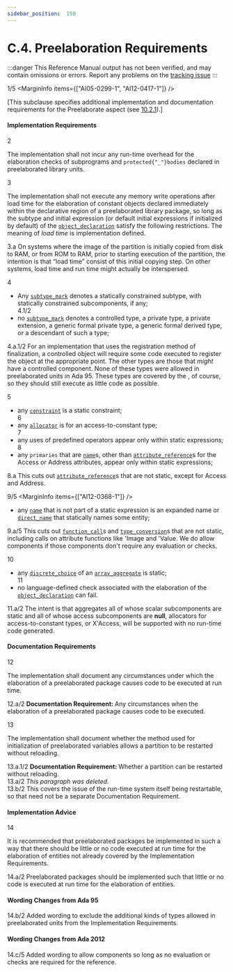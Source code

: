 ```yaml
---
sidebar_position:  150
---
```


# C.4. Preelaboration Requirements

:::danger
This Reference Manual output has not been verified,
and may contain omissions or errors.
Report any problems on the [tracking issue](https://github.com/ada-lang-io/ada-lang-io/issues/20)
:::


<MarginText>1/5</MarginText>
<MarginInfo items={["AI05-0299-1", "AI12-0417-1"]} />
<p>[This subclause specifies additional implementation and documentation requirements for the Preelaborate aspect (see <a href="/docs/arm/AA-10/AA-10.2#Subclause_10.2.1">10.2.1</a>).] <br /></p>


#### Implementation Requirements

<MarginText>2</MarginText>
<p>The implementation shall not incur any run-time overhead for the elaboration checks of subprograms and <code>protected{"_"}bodies</code> declared in preelaborated library units. <br /></p>

<MarginText>3</MarginText>
<p>The implementation shall not execute any memory write operations after load time for the elaboration of constant objects declared immediately within the declarative region of a preelaborated library package, so long as the subtype and initial expression (or default initial expressions if initialized by default) of the <code><a href="/docs/arm/AA-3/AA-3.3#S0032">object_declaration</a></code> satisfy the following restrictions. The meaning of <i>load time</i> is implementation defined. <br /></p>

<AnnotatedOnly>
<MarginText>3.a</MarginText>
<Admonition type="aarm" aarm="discussion">
<b></b>On systems where the image of the partition is initially copied from disk to RAM, or from ROM to RAM, prior to starting execution of the partition, the intention is that &ldquo;load time&rdquo; consist of this initial copying step. On other systems, load time and run time might actually be interspersed. <br />
</Admonition>
</AnnotatedOnly>

<MarginText>4</MarginText>
<ul>
<li>Any <code><a href="/docs/arm/AA-3/AA-3.2#S0028">subtype_mark</a></code> denotes a statically constrained subtype, with statically constrained subcomponents, if any;<br /></li>
<MarginText>4.1/2</MarginText>
<MarginInfo items={["AI95-00161-01"]} />
<li>no <code><a href="/docs/arm/AA-3/AA-3.2#S0028">subtype_mark</a></code> denotes a controlled type, a private type, a private extension, a generic formal private type, a generic formal derived type, or a descendant of such a type;<br /></li>
</ul>
<AnnotatedOnly>
<MarginText>4.a.1/2</MarginText>
<Admonition type="aarm" aarm="implementation-advice">
<b></b>For an implementation that uses the registration method of finalization, a controlled object will require some code executed to register the object at the appropriate point. The other types are those that <i>might</i> have a controlled component. None of these types were allowed in preelaborated units in Ada 95. These types are covered by the , of course, so they should still execute as little code as possible. <br />
</Admonition>
</AnnotatedOnly>

<MarginText>5</MarginText>
<ul>
<li>any <code><a href="/docs/arm/AA-3/AA-3.2#S0029">constraint</a></code> is a static constraint;<br /></li>
<MarginText>6</MarginText>
<li>any <code><a href="/docs/arm/AA-4/AA-4.8#S0164">allocator</a></code> is for an access-to-constant type;<br /></li>
<MarginText>7</MarginText>
<li>any uses of predefined operators appear only within static expressions;<br /></li>
<MarginText>8</MarginText>
<li>any <code>primaries</code> that are <code><a href="/docs/arm/AA-4/AA-4.1#S0091">name</a></code>s, other than <code><a href="/docs/arm/AA-4/AA-4.1#S0100">attribute_reference</a></code>s for the Access or Address attributes, appear only within static expressions; <br /></li>
</ul>
<AnnotatedOnly>
<MarginText>8.a</MarginText>
<Admonition type="aarm" aarm="ramification">
<b></b>This cuts out <code><a href="/docs/arm/AA-4/AA-4.1#S0100">attribute_reference</a></code>s that are not static, except for Access and Address. <br />
</Admonition>
</AnnotatedOnly>

<MarginText>9/5</MarginText>
<MarginInfo items={["AI12-0368-1"]} />
<ul>
<li>any <code><a href="/docs/arm/AA-4/AA-4.1#S0091">name</a></code> that is not part of a static expression is an expanded name or <code><a href="/docs/arm/AA-4/AA-4.1#S0092">direct_name</a></code> that statically names some entity; <br /></li>
</ul>
<AnnotatedOnly>
<MarginText>9.a/5</MarginText>
<MarginInfo items={["AI12-0368-1"]} />
<Admonition type="aarm" aarm="ramification">
<b></b>This cuts out <code><a href="/docs/arm/AA-6/AA-6.4#S0218">function_call</a></code>s and <code><a href="/docs/arm/AA-4/AA-4.6#S0162">type_conversion</a></code>s that are not static, including calls on attribute functions like 'Image and 'Value. We do allow components if those components don't require any evaluation or checks. <br />
</Admonition>
</AnnotatedOnly>

<MarginText>10</MarginText>
<ul>
<li>any <code><a href="/docs/arm/AA-3/AA-3.8#S0074">discrete_choice</a></code> of an <code><a href="/docs/arm/AA-4/AA-4.3#S0113">array_aggregate</a></code> is static;<br /></li>
<MarginText>11</MarginText>
<li>no language-defined check associated with the elaboration of the <code><a href="/docs/arm/AA-3/AA-3.3#S0032">object_declaration</a></code> can fail. <br /></li>
</ul>
<AnnotatedOnly>
<MarginText>11.a/2</MarginText>
<MarginInfo items={["AI95-00114-01"]} />
<Admonition type="aarm" aarm="reason">
<b></b>The intent is that aggregates all of whose scalar subcomponents are static and all of whose access subcomponents are <b>null</b>, allocators for access-to-constant types, or X'Access, will be supported with no run-time code generated. <br />
</Admonition>
</AnnotatedOnly>


#### Documentation Requirements

<MarginText>12</MarginText>
<p>The implementation shall document any circumstances under which the elaboration of a preelaborated package causes code to be executed at run time. <br /></p>

<AnnotatedOnly>
<MarginText>12.a/2</MarginText>
<Admonition type="aarm" aarm="note">
<b>Documentation Requirement: </b>Any circumstances when the elaboration of a preelaborated package causes code to be executed.<br />
</Admonition>
</AnnotatedOnly>

<MarginText>13</MarginText>
<p>The implementation shall document whether the method used for initialization of preelaborated variables allows a partition to be restarted without reloading. <br /></p>

<AnnotatedOnly>
<MarginText>13.a.1/2</MarginText>
<Admonition type="aarm" aarm="note">
<b>Documentation Requirement: </b>Whether a partition can be restarted without reloading.<br />
</Admonition>
</AnnotatedOnly>

<AnnotatedOnly>
<MarginText>13.a/2</MarginText>
<Admonition type="aarm" aarm="note">
<i>This paragraph was deleted.</i><br />
</Admonition>
</AnnotatedOnly>

<AnnotatedOnly>
<MarginText>13.b/2</MarginText>
<MarginInfo items={["AI95-00114-01"]} />
<Admonition type="aarm" aarm="discussion">
<b></b>This covers the issue of the run-time system itself being restartable, so that need not be a separate Documentation Requirement. <br />
</Admonition>
</AnnotatedOnly>


#### Implementation Advice

<MarginText>14</MarginText>
<p>It is recommended that preelaborated packages be implemented in such a way that there should be little or no code executed at run time for the elaboration of entities not already covered by the Implementation Requirements.<br /></p>

<AnnotatedOnly>
<MarginText>14.a/2</MarginText>
<Admonition type="aarm" aarm="implementation-advice">
<b></b>Preelaborated packages should be implemented such that little or no code is executed at run time for the elaboration of entities.<br />
</Admonition>
</AnnotatedOnly>

<AnnotatedOnly>

#### Wording Changes from Ada 95

</AnnotatedOnly>
<AnnotatedOnly>
<MarginText>14.b/2</MarginText>
<MarginInfo items={["AI95-00161-01"]} />
<Admonition type="aarm" aarm="note">
Added wording to exclude the additional kinds of types allowed in preelaborated units from the Implementation Requirements. <br />
</Admonition>
</AnnotatedOnly>

<AnnotatedOnly>

#### Wording Changes from Ada 2012

</AnnotatedOnly>
<AnnotatedOnly>
<MarginText>14.c/5</MarginText>
<MarginInfo items={["AI12-0368-1"]} />
<Admonition type="aarm" aarm="note">
Added wording to allow components so long as no evaluation or checks are required for the reference. <br />
</Admonition>
</AnnotatedOnly>

